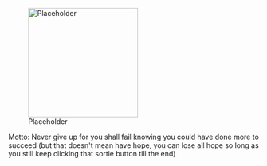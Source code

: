 [[File:Placeholder|thumb|220px]]

Motto: Never give up for you shall fail knowing you could have done more to succeed (but that doesn't mean have hope, you can lose all hope so long as you still keep clicking that sortie button till the end)